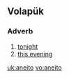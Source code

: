 ==Volapük==
===Adverb===
{{infl|vo|adverb}}
# [[tonight]]
# [[this evening]]

[[uk:aneito]]
[[vo:aneito]]